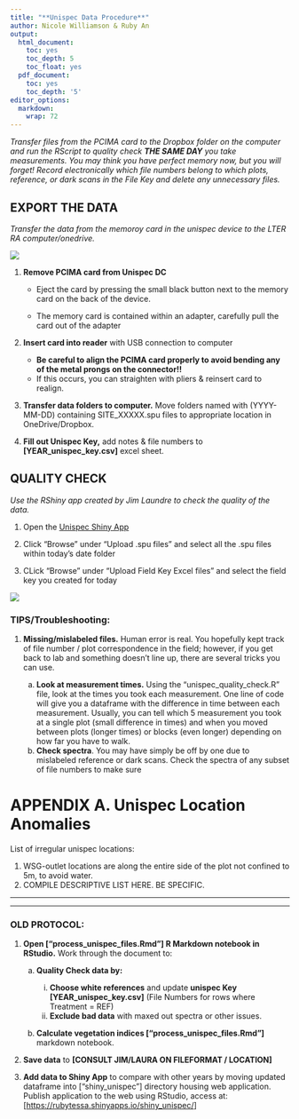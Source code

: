 ```yaml
---
title: "**Unispec Data Procedure**"
author: Nicole Williamson & Ruby An
output:
  html_document:
    toc: yes
    toc_depth: 5
    toc_float: yes
  pdf_document:
    toc: yes
    toc_depth: '5'
editor_options: 
  markdown: 
    wrap: 72
---
```


*Transfer files from the PCIMA card to the Dropbox folder on the
computer and run the RScript to quality check **THE SAME DAY** you take
measurements. You may think you have perfect memory now, but you will
forget! Record electronically which file numbers belong to which plots,
reference, or dark scans in the File Key and delete any unnecessary
files.*

## EXPORT THE DATA 

*Transfer the data from the memoroy card in the unispec device to the LTER RA computer/onedrive.*

<img src="../Images/unispec_memorycard.png" class="center"/>\

1.  **Remove PCIMA card from Unispec DC**

    -   Eject the card by pressing the small black button next to the
        memory card on the back of the device.

    -   The memory card is contained within an adapter, carefully pull
        the card out of the adapter

2.  **Insert card into reader** with USB connection to computer

    -   **Be careful to align the PCIMA card properly to avoid bending
        any of the metal prongs on the connector!!**
    -   If this occurs, you can straighten with pliers & reinsert card
        to realign. 

3.  **Transfer data folders to computer.** Move folders named with
    (YYYY-MM-DD) containing SITE_XXXXX.spu files to appropriate location
    in OneDrive/Dropbox.

4.  **Fill out Unispec Key,** add notes & file numbers to
    **[YEAR_unispec_key.csv]** excel sheet.
    

## QUALITY CHECK  

*Use the RShiny app created by Jim Laundre to check the quality of the data.*

1. Open the [Unispec Shiny App](https://arc-lter.shinyapps.io/UnispecShiny/)

2. Click “Browse” under “Upload .spu files” and select all the .spu files within today’s date folder

3. CLick “Browse” under “Upload Field Key Excel files” and select the field key you created for today  


<img src="../Images/shinyapp_ex.png" class="center"/>\


### **TIPS/Troubleshooting:**

1.  **Missing/mislabeled files.** Human error is real. You hopefully
    kept track of file number / plot correspondence in the field;
    however, if you get back to lab and something doesn't line up, there
    are several tricks you can use.

    a.  **Look at measurement times.** Using the
        "unispec_quality_check.R" file, look at the times you took each
        measurement. One line of code will give you a dataframe with the
        difference in time between each measurement. Usually, you can
        tell which 5 measurement you took at a single plot (small
        difference in times) and when you moved between plots (longer
        times) or blocks (even longer) depending on how far you have to
        walk.  
    b.  **Check spectra**. You may have simply be off by one due to
        mislabeled reference or dark scans. Check the spectra of any
        subset of file numbers to make sure

# **APPENDIX A. Unispec Location Anomalies**

List of irregular unispec locations:

1.  WSG-outlet locations are along the entire side of the plot not
    confined to 5m, to avoid water.
2.  COMPILE DESCRIPTIVE LIST HERE. BE SPECIFIC.

------------------------------------------------------------------------

------------------------------------------------------------------------

### OLD PROTOCOL:
1.  **Open ["process_unispec_files.Rmd"] R Markdown notebook in
    RStudio.** Work through the document to:

    a.  **Quality Check data by:**

        i.  **Choose white references** and update **unispec Key
            [YEAR_unispec_key.csv]** (File Numbers for rows where
            Treatment = REF) 
        ii. **Exclude bad data** with maxed out spectra or other issues.

    b.  **Calculate vegetation indices ["process_unispec_files.Rmd"]**
        markdown notebook.

2.  **Save data** to **[CONSULT JIM/LAURA ON FILEFORMAT / LOCATION]**

3.  **Add data to Shiny App** to compare with other years by moving
    updated dataframe into ["shiny_unispec"] directory housing web
    application. Publish application to the web using RStudio, access
    at: [<https://rubytessa.shinyapps.io/shiny_unispec/>]

